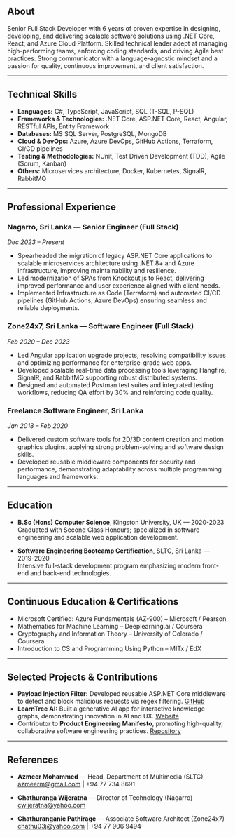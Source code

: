 <div className='two-column-text'>

## About

Senior Full Stack Developer with 6 years of proven expertise in designing, developing, and delivering scalable software solutions using .NET Core, React, and Azure Cloud Platform. Skilled technical leader adept at managing high-performing teams, enforcing coding standards, and driving Agile best practices. Strong communicator with a language-agnostic mindset and a passion for quality, continuous improvement, and client satisfaction.

---

## Technical Skills

- **Languages:** C#, TypeScript, JavaScript, SQL (T-SQL, P-SQL)  
- **Frameworks & Technologies:** .NET Core, ASP.NET Core, React, Angular, RESTful APIs, Entity Framework  
- **Databases:** MS SQL Server, PostgreSQL, MongoDB  
- **Cloud & DevOps:** Azure, Azure DevOps, GitHub Actions, Terraform, CI/CD pipelines  
- **Testing & Methodologies:** NUnit, Test Driven Development (TDD), Agile (Scrum, Kanban)  
- **Others:** Microservices architecture, Docker, Kubernetes, SignalR, RabbitMQ  

---

## Professional Experience

### Nagarro, Sri Lanka — Senior Engineer (Full Stack)  
*Dec 2023 – Present*  
- Spearheaded the migration of legacy ASP.NET Core applications to scalable microservices architecture using .NET 8+ and Azure infrastructure, improving maintainability and resilience.  
- Led modernization of SPAs from Knockout.js to React, delivering improved performance and user experience aligned with client needs.  
- Implemented Infrastructure as Code (Terraform) and automated CI/CD pipelines (GitHub Actions, Azure DevOps) ensuring seamless and reliable deployments.

### Zone24x7, Sri Lanka — Software Engineer (Full Stack)  
*Feb 2020 – Dec 2023*  
- Led Angular application upgrade projects, resolving compatibility issues and optimizing performance for enterprise-grade web apps.  
- Developed scalable real-time data processing tools leveraging Hangfire, SignalR, and RabbitMQ supporting robust distributed systems.  
- Designed and automated Postman test suites and integrated testing workflows, reducing QA effort by 30% and reinforcing code quality.

### Freelance Software Engineer, Sri Lanka  
*Jan 2018 – Feb 2020*  
- Delivered custom software tools for 2D/3D content creation and motion graphics plugins, applying strong problem-solving and software design skills.  
- Developed reusable middleware components for security and performance, demonstrating adaptability across multiple programming languages and frameworks.

---

## Education

- **B.Sc (Hons) Computer Science**, Kingston University, UK — 2020-2023  
  Graduated with Second Class Honours; specialized in software engineering and scalable web application development.  

- **Software Engineering Bootcamp Certification**, SLTC, Sri Lanka — 2019-2020  
  Intensive full-stack development program emphasizing modern front-end and back-end technologies.

---

## Continuous Education & Certifications

- Microsoft Certified: Azure Fundamentals (AZ-900) – Microsoft / Pearson  
- Mathematics for Machine Learning – Deeplearning.ai / Coursera  
- Cryptography and Information Theory – University of Colorado / Coursera  
- Introduction to CS and Programming Using Python – MITx / EdX  

---

## Selected Projects & Contributions

- **Payload Injection Filter:** Developed reusable ASP.NET Core middleware to detect and block malicious requests via regex filtering. [GitHub](https://github.com/bsaranga/PayloadInjectionFilter)  
- **LearnTree AI:** Built a generative AI app for interactive knowledge graphs, demonstrating innovation in AI and UX. [Website](https://learntree.ai)  
- Contributor to **Product Engineering Manifesto**, promoting high-quality, collaborative software engineering practices. [Repository](https://github.com/anttiviljami/product-engineer-manifesto)  

---

## References

- **Azmeer Mohammed** — Head, Department of Multimedia (SLTC)  
  azmeerm@gmail.com | +94 77 734 8691  

- **Chathuranga Wijeratna** — Director of Technology (Nagarro)  
  cwijeratna@yahoo.com  

- **Chathuranganie Pathirage** — Associate Software Architect (Zone24x7)  
  chathu03j@yahoo.com | +94 77 906 9494  

</div>